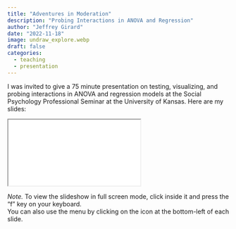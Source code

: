 ---
title: "Adventures in Moderation"
description: "Probing Interactions in ANOVA and Regression"
author: "Jeffrey Girard"
date: "2022-11-18"
image: undraw_explore.webp
draft: false
categories:
  - teaching
  - presentation
---

I was invited to give a 75 minute presentation on testing, visualizing, and probing interactions in ANOVA and regression models at the Social Psychology Professional Seminar at the University of Kansas. Here are my slides:

<iframe class="slide-deck" src="./presentation.html" title="Presentation Slides">
</iframe>

*Note.* To view the slideshow in full screen mode, click inside it and press the "f" key on your keyboard.<br />
You can also use the menu by clicking on the icon at the bottom-left of each slide.
